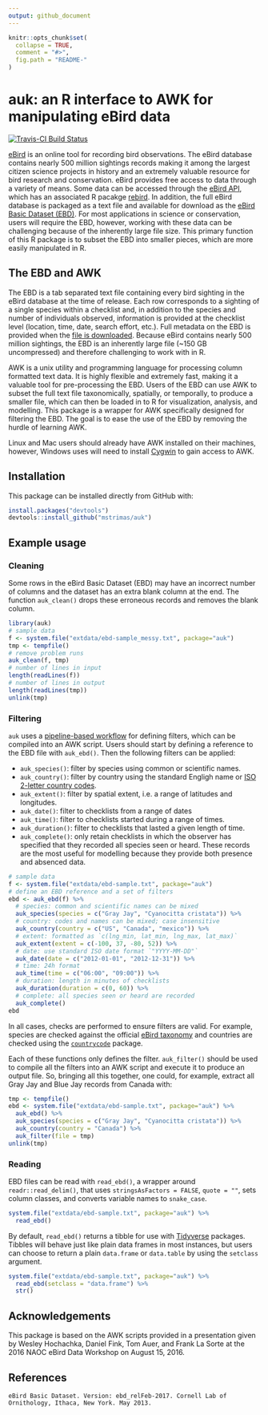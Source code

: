 ```yaml
---
output: github_document
---
```


<!-- README.md is generated from README.Rmd. Please edit that file -->

```r
knitr::opts_chunk$set(
  collapse = TRUE,
  comment = "#>",
  fig.path = "README-"
)
```

# auk: an R interface to AWK for manipulating eBird data

[![Travis-CI Build Status](https://travis-ci.org/mstrimas/auk.svg?branch=master)](https://travis-ci.org/mstrimas/auk)

[eBird](http://www.ebird.org) is an online tool for recording bird observations. The eBird database contains nearly 500 million sightings records making it among the largest citizen science projects in history and an extremely valuable resource for bird research and conservation. eBird provides free access to data through a variety of means. Some data can be accessed through the [eBird API](https://confluence.cornell.edu/display/CLOISAPI/eBird+API+1.1), which has an associated R pacakge [rebird](https://github.com/ropensci/rebird). In addition, the full eBird database is packaged as a text file and available for download as the [eBird Basic Dataset (EBD)](http://ebird.org/ebird/data/download). For most applications in science or conservation, users will require the EBD, however, working with these data can be challenging because of the inherently large file size. This primary function of this R package is to subset the EBD into smaller pieces, which are more easily manipulated in R.

## The EBD and AWK

The EBD is a tab separated text file containing every bird sighting in the eBird database at the time of release. Each row corresponds to a sighting of a single species within a checklist and, in addition to the species and number of individuals observed, information is provided at the checklist level (location, time, date, search effort, etc.). Full metadata on the EBD is provided when the [file is downloaded](http://ebird.org/ebird/data/download). Because eBird contains nearly 500 million sightings, the EBD is an inherently large file (~150 GB uncompressed) and therefore challenging to work with in R.

AWK is a unix utility and programming language for processing column formatted text data. It is highly flexible and extremely fast, making it a valuable tool for pre-processing the EBD. Users of the EBD can use AWK to subset the full text file taxonomically, spatially, or temporally, to produce a smaller file, which can then be loaded in to R for visualization, analysis, and modelling. This package is a wrapper for AWK specifically designed for filtering the EBD. The goal is to ease the use of the EBD by removing the hurdle of learning AWK.

Linux and Mac users should already have AWK installed on their machines, however, Windows uses will need to install [Cygwin](https://www.cygwin.com) to gain access to AWK.

## Installation

This package can be installed directly from GitHub with: 

```r
install.packages("devtools")
devtools::install_github("mstrimas/auk")
```
## Example usage

### Cleaning

Some rows in the eBird Basic Dataset (EBD) may have an incorrect number of columns and the dataset has an extra blank column at the end. The function `auk_clean()` drops these erroneous records and removes the blank column.

```r
library(auk)
# sample data
f <- system.file("extdata/ebd-sample_messy.txt", package="auk")
tmp <- tempfile()
# remove problem runs
auk_clean(f, tmp)
# number of lines in input
length(readLines(f))
# number of lines in output
length(readLines(tmp))
unlink(tmp)
```

### Filtering

`auk` uses a [pipeline-based workflow](http://r4ds.had.co.nz/pipes.html) for defining filters, which can be compiled into an AWK script. Users should start by defining a reference to the EBD file with `auk_ebd()`. Then the following filters can be applied:

- `auk_species()`: filter by species using common or scientific names.
- `auk_country()`: filter by country using the standard Engligh name or [ISO 2-letter country codes](https://en.wikipedia.org/wiki/ISO_3166-1_alpha-2).
- `auk_extent()`: filter by spatial extent, i.e. a range of latitudes and longitudes.
- `auk_date()`: filter to checklists from a range of dates
- `auk_time()`: filter to checklists started during a range of times.
- `auk_duration()`: filter to checklists that lasted a given length of time.
- `auk_complete()`: only retain checklists in which the observer has specified that they recorded all species seen or heard. These records are the most useful for modelling because they provide both presence and absenced data.

```r
# sample data
f <- system.file("extdata/ebd-sample.txt", package="auk")
# define an EBD reference and a set of filters
ebd <- auk_ebd(f) %>% 
  # species: common and scientific names can be mixed
  auk_species(species = c("Gray Jay", "Cyanocitta cristata")) %>%
  # country: codes and names can be mixed; case insensitive
  auk_country(country = c("US", "Canada", "mexico")) %>%
  # extent: formatted as `c(lng_min, lat_min, lng_max, lat_max)`
  auk_extent(extent = c(-100, 37, -80, 52)) %>%
  # date: use standard ISO date format `"YYYY-MM-DD"`
  auk_date(date = c("2012-01-01", "2012-12-31")) %>%
  # time: 24h format
  auk_time(time = c("06:00", "09:00")) %>%
  # duration: length in minutes of checklists
  auk_duration(duration = c(0, 60)) %>%
  # complete: all species seen or heard are recorded
  auk_complete()
ebd
```

In all cases, checks are performed to ensure filters are valid. For example, species are checked against the official [eBird taxonomy](http://help.ebird.org/customer/portal/articles/1006825-the-ebird-taxonomy) and countries are checked using the [`countrycode`](https://github.com/vincentarelbundock/countrycode) package.

Each of these functions only defines the filter. `auk_filter()` should be used to compile all the filters into an AWK script and execute it to produce an output file. So, bringing all this together, one could, for example, extract all Gray Jay and Blue Jay records from Canada with:

```r
tmp <- tempfile()
ebd <- system.file("extdata/ebd-sample.txt", package="auk") %>% 
  auk_ebd() %>% 
  auk_species(species = c("Gray Jay", "Cyanocitta cristata")) %>% 
  auk_country(country = "Canada") %>% 
  auk_filter(file = tmp)
unlink(tmp)
```

### Reading

EBD files can be read with `read_ebd()`, a wrapper around `readr::read_delim()`, that uses `stringsAsFactors = FALSE`, `quote = ""`, sets column classes, and converts variable names to `snake_case`.

```r
system.file("extdata/ebd-sample.txt", package="auk") %>% 
  read_ebd()
```

By default, `read_ebd()` returns a tibble for use with [Tidyverse](http://tidyverse.org) packages. Tibbles will behave just like plain data frames in most instances, but users can choose to return a plain `data.frame` or `data.table` by using the `setclass` argument.

```r
system.file("extdata/ebd-sample.txt", package="auk") %>% 
  read_ebd(setclass = "data.frame") %>% 
  str()
```

## Acknowledgements

This package is based on the AWK scripts provided in a presentation given by Wesley Hochachka, Daniel Fink, Tom Auer, and Frank La Sorte at the 2016 NAOC eBird Data Workshop on August 15, 2016.

## References

```
eBird Basic Dataset. Version: ebd_relFeb-2017. Cornell Lab of Ornithology, Ithaca, New York. May 2013.
```
